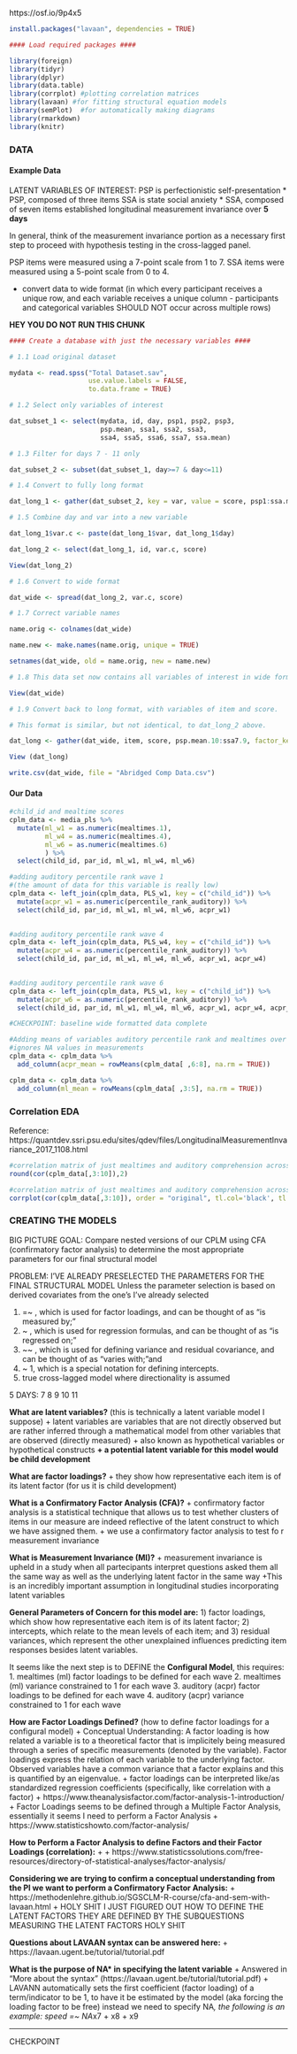 
https://osf.io/9p4x5
```r
install.packages("lavaan", dependencies = TRUE)
```

```r
#### Load required packages ####

library(foreign)
library(tidyr)
library(dplyr)
library(data.table)
library(corrplot) #plotting correlation matrices
library(lavaan) #for fitting structural equation models
library(semPlot)  #for automatically making diagrams 
library(rmarkdown)
library(knitr)
```
### DATA

#### Example Data

LATENT VARIABLES OF INTEREST:
PSP is perfectionistic self-presentation
  * PSP, composed of three items
SSA is state social anxiety
  * SSA, composed of seven items
established longitudinal measurement invariance over __5 days__

In general, think of the measurement invariance portion as a necessary first step to proceed with hypothesis testing in the cross-lagged panel.

PSP items were measured using a 7-point scale from 1 to 7. 
SSA items were measured using a 5-point scale from 0 to 4.

* convert data to wide format (in which every participant receives a unique row, and each variable receives a unique column - participants and categorical variables SHOULD NOT occur across multiple rows)

__HEY YOU DO NOT RUN THIS CHUNK__
```r
#### Create a database with just the necessary variables ####

# 1.1 Load original dataset

mydata <- read.spss("Total Dataset.sav",
					use.value.labels = FALSE,
					to.data.frame = TRUE)

# 1.2 Select only variables of interest

dat_subset_1 <- select(mydata, id, day, psp1, psp2, psp3,
					   psp.mean, ssa1, ssa2, ssa3,
					   ssa4, ssa5, ssa6, ssa7, ssa.mean)

# 1.3 Filter for days 7 - 11 only

dat_subset_2 <- subset(dat_subset_1, day>=7 & day<=11)

# 1.4 Convert to fully long format

dat_long_1 <- gather(dat_subset_2, key = var, value = score, psp1:ssa.mean)

# 1.5 Combine day and var into a new variable

dat_long_1$var.c <- paste(dat_long_1$var, dat_long_1$day)

dat_long_2 <- select(dat_long_1, id, var.c, score)

View(dat_long_2)

# 1.6 Convert to wide format

dat_wide <- spread(dat_long_2, var.c, score)

# 1.7 Correct variable names

name.orig <- colnames(dat_wide)

name.new <- make.names(name.orig, unique = TRUE)

setnames(dat_wide, old = name.orig, new = name.new)

# 1.8 This data set now contains all variables of interest in wide format.

View(dat_wide)

# 1.9 Convert back to long format, with variables of item and score.

# This format is similar, but not identical, to dat_long_2 above.

dat_long <- gather(dat_wide, item, score, psp.mean.10:ssa7.9, factor_key=TRUE)

View (dat_long)

write.csv(dat_wide, file = "Abridged Comp Data.csv")
```

#### Our Data

```r
#child_id and mealtime scores
cplm_data <- media_pls %>% 
  mutate(ml_w1 = as.numeric(mealtimes.1),
         ml_w4 = as.numeric(mealtimes.4),
         ml_w6 = as.numeric(mealtimes.6)
         ) %>%
  select(child_id, par_id, ml_w1, ml_w4, ml_w6) 

#adding auditory percentile rank wave 1 
#(the amount of data for this variable is really low)
cplm_data <- left_join(cplm_data, PLS_w1, key = c("child_id")) %>%
  mutate(acpr_w1 = as.numeric(percentile_rank_auditory)) %>% 
  select(child_id, par_id, ml_w1, ml_w4, ml_w6, acpr_w1) 
  

#adding auditory percentile rank wave 4
cplm_data <- left_join(cplm_data, PLS_w4, key = c("child_id")) %>%
  mutate(acpr_w4 = as.numeric(percentile_rank_auditory)) %>% 
  select(child_id, par_id, ml_w1, ml_w4, ml_w6, acpr_w1, acpr_w4) 
  

#adding auditory percentile rank wave 6
cplm_data <- left_join(cplm_data, PLS_w1, key = c("child_id")) %>%
  mutate(acpr_w6 = as.numeric(percentile_rank_auditory)) %>% 
  select(child_id, par_id, ml_w1, ml_w4, ml_w6, acpr_w1, acpr_w4, acpr_w6)  

#CHECKPOINT: baseline wide formatted data complete

#Adding means of variables auditory percentile rank and mealtimes over wave 1 4 6
#ignores NA values in measurements
cplm_data <- cplm_data %>% 
  add_column(acpr_mean = rowMeans(cplm_data[ ,6:8], na.rm = TRUE))

cplm_data <- cplm_data %>% 
  add_column(ml_mean = rowMeans(cplm_data[ ,3:5], na.rm = TRUE)) 
```
### Correlation EDA

Reference:
https://quantdev.ssri.psu.edu/sites/qdev/files/LongitudinalMeasurementInvariance_2017_1108.html

```r
#correlation matrix of just mealtimes and auditory comprehension across all waves
round(cor(cplm_data[,3:10]),2)
```
```r
#correlation matrix of just mealtimes and auditory comprehension across all waves
corrplot(cor(cplm_data[,3:10]), order = "original", tl.col='black', tl.cex=.75) 
```

### CREATING THE MODELS

BIG PICTURE GOAL: Compare nested versions of our CPLM using CFA (confirmatory factor analysis) to determine the most appropriate parameters for our final structural model

PROBLEM: I'VE ALREADY PRESELECTED THE PARAMETERS FOR THE FINAL STRUCTURAL MODEL
    Unless the parameter selection is based on derived covariates from the one's I've already selected

1) =~ , which is used for factor loadings, and can be thought of as “is measured by;”
2) ~ , which is used for regression formulas, and can be thought of as “is regressed on;”
3) ~~ , which is used for defining variance and residual covariance, and can be thought of as “varies with;”and 
4) ~ 1, which is a special notation for defining intercepts.
5) true cross-lagged model where directionality is assumed

5 DAYS: 7 8 9 10 11

__What are latent variables?__ (this is technically a latent variable model I suppose)
  + latent variables are variables that are not directly observed but are rather inferred through a mathematical model from other variables that are observed (directly measured)
  + also known as hypothetical variables or hypothetical constructs
  __+ a potential latent variable for this model would be child development__
  
__What are factor loadings?__
  + they show how representative each item is of its latent factor (for us it is child development)
  
__What is a Confirmatory Factor Analysis (CFA)?__
  + confirmatory factor analysis is a statistical technique that allows us to test whether clusters of items in our measure are indeed reflective of the latent construct to which we have assigned them.
  + we use a confirmatory factor analysis to test fo r measurement invariance
  
__What is Measurement Invariance (MI)?__
  + measurement invariance is upheld in a study when all partecipants interpret questions asked them all the same way as well as the underlying latent factor in the same way
  +This is an incredibly important assumption in longitudinal studies incorporating latent variables

__General Parameters of Concern for this model are:__
  1) factor loadings, which show how representative each item is of its latent factor; 
  2) intercepts, which relate to the mean levels of each item; and 
  3) residual variances, which represent the other unexplained influences predicting item responses besides latent variables. 

It seems like the next step is to DEFINE the __Configural Model__, this requires:
  1. mealtimes (ml) factor loadings to be defined for each wave
  2. mealtimes (ml) variance constrained to 1 for each wave
  3. auditory (acpr) factor loadings to be defined for each wave
  4. auditory (acpr) variance constrained to 1 for each wave

__How are Factor Loadings Defined?__ (how to define factor loadings for a configural model)
  + Conceptual Understanding: A factor loading is how related a variable is to a theoretical factor that is implicitely being measured through a series of specific measurements (denoted by the variable). Factor loadings express the relation of each variable to the underlying factor. Observed variables have a common variance that a factor explains and this is quantified by an eigenvalue.
  + factor loadings can be interpreted like/as standardized regression coefficients (specifically, like correlation with a factor)
  + https://www.theanalysisfactor.com/factor-analysis-1-introduction/
  + Factor Loadings seems to be defined through a Multiple Factor Analysis, essentially it seems I need to perform a Factor Analysis
  + https://www.statisticshowto.com/factor-analysis/

__How to Perform a Factor Analysis to define Factors and their Factor Loadings (correlation):__
  + 
  + https://www.statisticssolutions.com/free-resources/directory-of-statistical-analyses/factor-analysis/
  
__Considering we are trying to confirm a conceptual understanding from the PI we want to perform a Confirmatory Factor Analysis:__
  + https://methodenlehre.github.io/SGSCLM-R-course/cfa-and-sem-with-lavaan.html
  + HOLY SHIT I JUST FIGURED OUT HOW TO DEFINE THE LATENT FACTORS THEY ARE DEFINED BY THE SUBQUESTIONS MEASURING THE LATENT FACTORS HOLY SHIT
  
__Questions about LAVAAN syntax can be answered here:__
  + https://lavaan.ugent.be/tutorial/tutorial.pdf
  
__What is the purpose of NA* in specifying the latent variable__
  + Answered in "More about the syntax" (https://lavaan.ugent.be/tutorial/tutorial.pdf)
  + LAVANN automatically sets the first coefficient (factor loading) of a term/indicator to be 1, to have it be estimated by the model (aka forcing the loading factor to be free) instead we need to specify NA*, the following is an example: 
  speed =~ NA*x7 + x8 + x9

---
CHECKPOINT
  